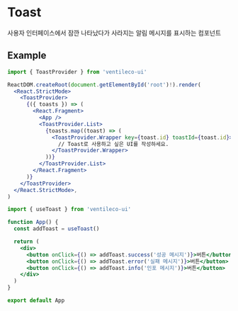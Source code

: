 
<Meta title="COMPONENTS/Toast" />

# Toast

사용자 인터페이스에서 잠깐 나타났다가 사라지는 알림 메시지를 표시하는 컴포넌트

## Example

```jsx
import { ToastProvider } from 'ventileco-ui'

ReactDOM.createRoot(document.getElementById('root')!).render(
  <React.StrictMode>
    <ToastProvider>
      {({ toasts }) => (
        <React.Fragment>
          <App />
          <ToastProvider.List>
            {toasts.map((toast) => (
              <ToastProvider.Wrapper key={toast.id} toastId={toast.id}>
                // Toast로 사용하고 싶은 UI를 작성하세요.
              </ToastProvider.Wrapper>
            ))}
          </ToastProvider.List>
        </React.Fragment>
      )}
    </ToastProvider>
  </React.StrictMode>,
)
```

```jsx
import { useToast } from 'ventileco-ui'

function App() {
  const addToast = useToast()

  return (
    <div>
      <button onClick={() => addToast.success('성공 메시지')}>버튼</button>
      <button onClick={() => addToast.error('실패 메시지')}>버튼</button>
      <button onClick={() => addToast.info('인포 메시지')}>버튼</button>
    </div>
  )
}

export default App
```
